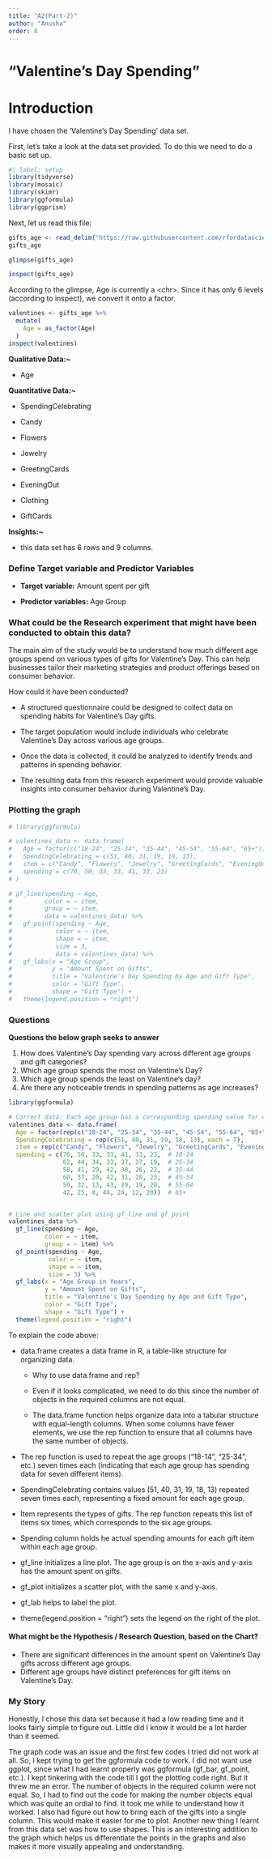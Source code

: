 ```yaml
---
title: "A2(Part-2)"
author: "Anusha"
order: 8
---
```


# "Valentine's Day Spending"

# Introduction

I have chosen the 'Valentine's Day Spending' data set.

First, let's take a look at the data set provided. To do this we need to do a basic set up.

```r
#| label: setup
library(tidyverse)
library(mosaic)
library(skimr)
library(ggformula)
library(ggprism)
```

Next, let us read this file:

```r
gifts_age <- read_delim("https://raw.githubusercontent.com/rfordatascience/tidytuesday/master/data/2024/2024-02-13/gifts_age.csv", delim = ",")
gifts_age
```

```r
glimpse(gifts_age)
```

```r
inspect(gifts_age)
```

According to the glimpse, Age is currently a \<chr\>. Since it has only 6 levels (according to inspect), we convert it onto a factor.

```r
valentines <- gifts_age %>% 
  mutate(
    Age = as_factor(Age)
  )
inspect(valentines)
```

**Qualitative Data:\~**

-   Age

**Quantitative Data:\~**

-   SpendingCelebrating

-   Candy

-   Flowers

-   Jewelry

-   GreetingCards

-   EveningOut

-   Clothing

-   GiftCards

**Insights:\~**

-   this data set has 6 rows and 9 columns.

### Define Target variable and Predictor Variables

-   **Target variable:** Amount spent per gift

-   **Predictor variables:** Age Group

### What could be the Research experiment that might have been conducted to obtain this data?

The main aim of the study would be to understand how much different age groups spend on various types of gifts for Valentine's Day. This can help businesses tailor their marketing strategies and product offerings based on consumer behavior.

How could it have been conducted?

-   A structured questionnaire could be designed to collect data on spending habits for Valentine's Day gifts.

-   The target population would include individuals who celebrate Valentine's Day across various age groups.

-   Once the data is collected, it could be analyzed to identify trends and patterns in spending behavior.

-   The resulting data from this research experiment would provide valuable insights into consumer behavior during Valentine's Day.

### Plotting the graph

```r
# library(ggformula)

# valentines_data <- data.frame(
#   Age = factor(c("18-24", "25-34", "35-44", "45-54", "55-64", "65+")),
#   SpendingCelebrating = c(51, 40, 31, 19, 18, 13),
#   item = c("Candy", "Flowers", "Jewelry", "GreetingCards", "EveningOut", "Clothing", "GiftCards"),
#   spending = c(70, 50, 33, 33, 41, 33, 23)
# )

# gf_line(spending ~ Age, 
#         color = ~ item, 
#         group = ~ item, 
#         data = valentines_data) %>%
#   gf_point(spending ~ Age, 
#            color = ~ item, 
#            shape = ~ item, 
#            size = 3, 
#            data = valentines_data) %>%
#   gf_labs(x = "Age Group", 
#           y = "Amount Spent on Gifts", 
#           title = "Valentine's Day Spending by Age and Gift Type", 
#           color = "Gift Type", 
#           shape = "Gift Type") +
#   theme(legend.position = "right")


```

### Questions

**Questions the below graph seeks to answer**

1.  How does Valentine's Day spending vary across different age groups and gift categories?
2.  Which age group spends the most on Valentine's Day?
3.  Which age group spends the least on Valentine's day?
4.  Are there any noticeable trends in spending patterns as age increases?

```r
library(ggformula)

# Correct data: Each age group has a corresponding spending value for each item.
valentines_data <- data.frame(
  Age = factor(rep(c("18-24", "25-34", "35-44", "45-54", "55-64", "65+"), each = 7)),
  SpendingCelebrating = rep(c(51, 40, 31, 19, 18, 13), each = 7),
  item = rep(c("Candy", "Flowers", "Jewelry", "GreetingCards", "EveningOut", "Clothing", "GiftCards"), times = 6),
  spending = c(70, 50, 33, 33, 41, 33, 23,  # 18-24
               62, 44, 34, 33, 37, 27, 19,  # 25-34
               58, 41, 29, 42, 30, 26, 22,  # 35-44
               60, 37, 20, 42, 31, 20, 23,  # 45-54
               50, 32, 13, 43, 29, 19, 20,  # 55-64
               42, 25, 8, 44, 24, 12, 20))  # 65+


# Line and scatter plot using gf_line and gf_point
valentines_data %>%
  gf_line(spending ~ Age, 
          color = ~ item, 
          group = ~ item) %>%
  gf_point(spending ~ Age, 
           color = ~ item, 
           shape = ~ item, 
           size = 3) %>%
  gf_labs(x = "Age Group in Years", 
          y = "Amount Spent on Gifts", 
          title = "Valentine's Day Spending by Age and Gift Type", 
          color = "Gift Type", 
          shape = "Gift Type") +
  theme(legend.position = "right")

```

To explain the code above:

-   data.frame creates a data frame in R, a table-like structure for organizing data.

    -   Why to use data.frame and rep?

    -   Even if it looks complicated, we need to do this since the number of objects in the required columns are not equal.

    -   The data.frame function helps organize data into a tabular structure with equal-length columns. When some columns have fewer elements, we use the rep function to ensure that all columns have the same number of objects.

-   The rep function is used to repeat the age groups ("18-14", "25-34", etc.) seven times each (indicating that each age group has spending data for seven different items).

-   SpendingCelebrating contains values (51, 40, 31, 19, 18, 13) repeated seven times each, representing a fixed amount for each age group.

-   Item represents the types of gifts. The rep function repeats this list of items six times, which corresponds to the six age groups.

-   Spending column holds he actual spending amounts for each gift item within each age group.

-   gf_line initializes a line plot. The age group is on the x-axis and y-axis has the amount spent on gifts.

-   gf_plot initializes a scatter plot, with the same x and y-axis.

-   gf_lab helps to label the plot.

-   theme(legend.position = "right") sets the legend on the right of the plot.

#### What might be the Hypothesis / Research Question, based on the Chart?

-   There are significant differences in the amount spent on Valentine's Day gifts across different age groups.
-   Different age groups have distinct preferences for gift items on Valentine's Day.

### My Story

Honestly, I chose this data set because it had a low reading time and it looks fairly simple to figure out. Little did I know it would be a lot harder than it seemed.

The graph code was an issue and the first few codes I tried did not work at all. So, I kept trying to get the ggformula code to work. I did not want use ggplot, since what I had learnt properly was ggformula (gf_bar, gf_point, etc.). I kept tinkering with the code till I got the plotting code right. But it threw me an error. The number of objects in the required column were not equal. So, I had to find out the code for making the number objects equal which was quite an ordial to find. It took me while to understand how it worked. I also had figure out how to bring each of the gifts into a single column. This would make it easier for me to plot. Another new thing I learnt from this data set was how to use shapes. This is an interesting addition to the graph which helps us differentiate the points in the graphs and also makes it more visually appealing and understanding.
